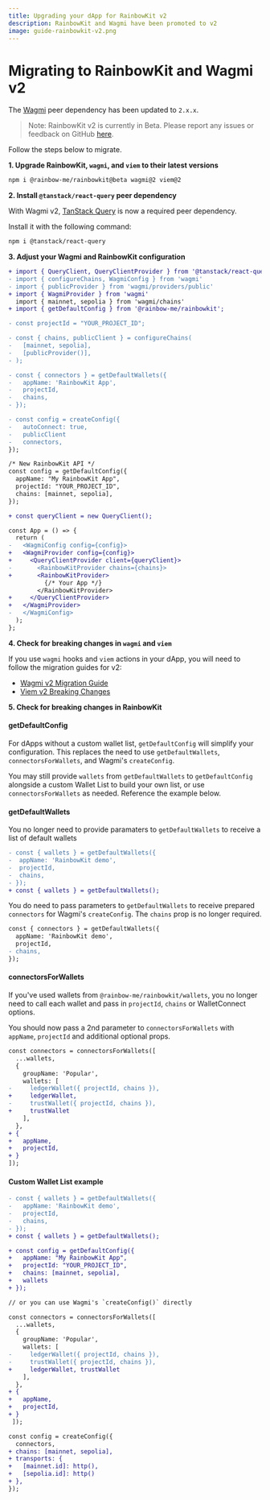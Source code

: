 ```yaml
---
title: Upgrading your dApp for RainbowKit v2
description: RainbowKit and Wagmi have been promoted to v2
image: guide-rainbowkit-v2.png
---
```


# Migrating to RainbowKit and Wagmi v2

The [Wagmi](https://wagmi.sh) peer dependency has been updated to `2.x.x`.

> Note: RainbowKit v2 is currently in Beta. Please report any issues or feedback on GitHub [here](https://github.com/rainbow-me/rainbowkit/issues/new/choose).

Follow the steps below to migrate.

**1. Upgrade RainbowKit, `wagmi`, and `viem` to their latest versions**

```bash
npm i @rainbow-me/rainbowkit@beta wagmi@2 viem@2
```

**2. Install `@tanstack/react-query` peer dependency**

With Wagmi v2, [TanStack Query](https://tanstack.com/query/v5/docs/react/overview) is now a required peer dependency.

Install it with the following command:

```bash
npm i @tanstack/react-query
```

**3. Adjust your Wagmi and RainbowKit configuration**

```diff
+ import { QueryClient, QueryClientProvider } from '@tanstack/react-query';
- import { configureChains, WagmiConfig } from 'wagmi'
- import { publicProvider } from 'wagmi/providers/public'
+ import { WagmiProvider } from 'wagmi'
  import { mainnet, sepolia } from 'wagmi/chains'
+ import { getDefaultConfig } from '@rainbow-me/rainbowkit';

- const projectId = "YOUR_PROJECT_ID";

- const { chains, publicClient } = configureChains(
-   [mainnet, sepolia],
-   [publicProvider()],
- );

- const { connectors } = getDefaultWallets({
-   appName: 'RainbowKit App',
-   projectId,
-   chains,
- });

- const config = createConfig({
-   autoConnect: true,
-   publicClient
-   connectors,
});

/* New RainbowKit API */
const config = getDefaultConfig({
  appName: "My RainbowKit App",
  projectId: "YOUR_PROJECT_ID",
  chains: [mainnet, sepolia],
});

+ const queryClient = new QueryClient();

const App = () => {
  return (
-   <WagmiConfig config={config}>
+   <WagmiProvider config={config}>
+     <QueryClientProvider client={queryClient}>
-       <RainbowKitProvider chains={chains}>
+       <RainbowKitProvider>
          {/* Your App */}
        </RainbowKitProvider>
+     </QueryClientProvider>
+   </WagmiProvider>
-   </WagmiConfig>
  );
};

```

**4. Check for breaking changes in `wagmi` and `viem`**

If you use `wagmi` hooks and `viem` actions in your dApp, you will need to follow the migration guides for v2:

- [Wagmi v2 Migration Guide](https://wagmi.sh/react/guides/migrate-from-v1-to-v2)
- [Viem v2 Breaking Changes](https://viem.sh/docs/migration-guide.html#_2-x-x-breaking-changes)

**5. Check for breaking changes in RainbowKit**

#### getDefaultConfig

For dApps without a custom wallet list, `getDefaultConfig` will simplify your configuration. This replaces the need to use `getDefaultWallets`, `connectorsForWallets`, and Wagmi's `createConfig`. 

You may still provide `wallets` from `getDefaultWallets` to `getDefaultConfig` alongside a custom Wallet List to build your own list, or use `connectorsForWallets` as needed. Reference the example below.

#### getDefaultWallets

You no longer need to provide paramaters to `getDefaultWallets` to receive a list of default wallets

```diff
- const { wallets } = getDefaultWallets({
-  appName: 'RainbowKit demo',
-  projectId,
-  chains,
- });
+ const { wallets } = getDefaultWallets();
```

You do need to pass parameters to `getDefaultWallets` to receive prepared `connectors` for Wagmi's `createConfig`. The `chains` prop is no longer required.
```diff
const { connectors } = getDefaultWallets({
  appName: 'RainbowKit demo',
  projectId,
- chains,
});
```

#### connectorsForWallets

If you've used wallets from `@rainbow-me/rainbowkit/wallets`, you no longer need to call each wallet and pass in `projectId`, `chains` or WalletConnect options.

You should now pass a 2nd parameter to `connectorsForWallets` with `appName`, `projectId` and additional optional props.

```diff
const connectors = connectorsForWallets([
  ...wallets,
  {
    groupName: 'Popular',
    wallets: [
-     ledgerWallet({ projectId, chains }),
+     ledgerWallet,
-     trustWallet({ projectId, chains }),
+     trustWallet
    ],
  },
+ {
+   appName,
+   projectId,
+ }
]);
```

#### Custom Wallet List example

```diff
- const { wallets } = getDefaultWallets({
-   appName: 'RainbowKit demo',
-   projectId,
-   chains,
- });
+ const { wallets } = getDefaultWallets();

+ const config = getDefaultConfig({
+   appName: "My RainbowKit App",
+   projectId: "YOUR_PROJECT_ID",
+   chains: [mainnet, sepolia],
+   wallets
+ });

// or you can use Wagmi's `createConfig()` directly

const connectors = connectorsForWallets([
  ...wallets,
  {
    groupName: 'Popular',
    wallets: [
-     ledgerWallet({ projectId, chains }),
-     trustWallet({ projectId, chains }),
+     ledgerWallet, trustWallet
    ],
  },
+ {
+   appName,
+   projectId,
+ }
 ]);

const config = createConfig({
  connectors,
+ chains: [mainnet, sepolia],
+ transports: {
+   [mainnet.id]: http(),
+   [sepolia.id]: http()
+ },
});
```